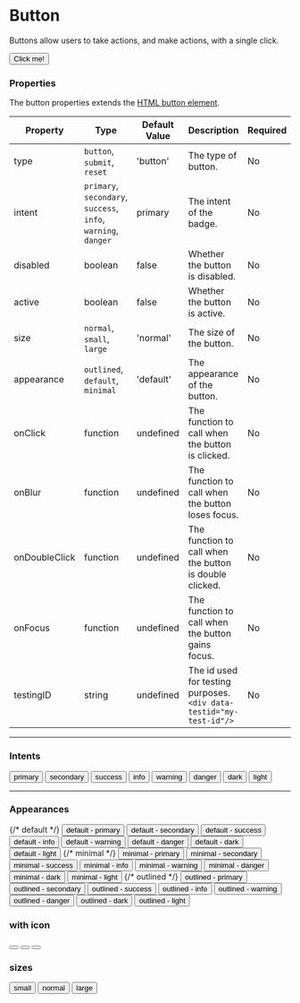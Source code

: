 

<Meta title="Components/Button" component={Button}/>


# Button

Buttons allow users to take actions, and make actions, with a single click.

<Canvas>
    <Button>
        Click me!
    </Button>
</Canvas>

### Properties
The button properties extends the [HTML button element](https://developer.mozilla.org/en-US/docs/Web/HTML/Element/button).

|Property|Type|Default Value|Description|Required|
|---|---|---|---|---|
|type|`button`, `submit`, `reset`|'button'|The type of button.|No|
|intent|`primary`, `secondary`, `success`, <br/>`info`, `warning`, `danger`|primary | The intent of the badge.|No|
|disabled|boolean|false|Whether the button is disabled.|No|
|active|boolean|false|Whether the button is active.|No|
|size|`normal`, `small`, `large`|'normal'|The size of the button.|No|
|appearance|`outlined`, `default`, `minimal`|'default'|The appearance of the button.|No|
|onClick|function|undefined|The function to call when the button is clicked.|No|
|onBlur|function|undefined|The function to call when the button loses focus.|No|
|onDoubleClick|function|undefined|The function to call when the button is double clicked.|No|
|onFocus|function|undefined|The function to call when the button gains focus.|No|
|testingID| string | undefined | The id used for testing purposes.<br/>`<div data-testid="my-test-id"/>` |No|

---

### Intents

<Canvas>
    <Button intent="primary">primary</Button>
    <Button intent="secondary">secondary</Button>
    <Button intent="success">success</Button>
    <Button intent="info">info</Button>
    <Button intent="warning">warning</Button>
    <Button intent="danger">danger</Button>
    <Button intent="dark">dark</Button>
    <Button intent="light">light</Button>
</Canvas>

---

### Appearances

<Canvas>
    {/* default */}
    <Button appearance="default" intent="primary">default - primary</Button>
    <Button appearance="default" intent="secondary">default - secondary</Button>
    <Button appearance="default" intent="success">default - success</Button>
    <Button appearance="default" intent="info">default - info</Button>
    <Button appearance="default" intent="warning">default - warning</Button>
    <Button appearance="default" intent="danger">default - danger</Button>
    <Button appearance="default" intent="dark">default - dark</Button>
    <Button appearance="default" intent="light">default - light</Button>
    {/* minimal */}
    <Button appearance="minimal" intent="primary">minimal - primary</Button>
    <Button appearance="minimal" intent="secondary">minimal - secondary</Button>
    <Button appearance="minimal" intent="success">minimal - success</Button>
    <Button appearance="minimal" intent="info">minimal - info</Button>
    <Button appearance="minimal" intent="warning">minimal - warning</Button>
    <Button appearance="minimal" intent="danger">minimal - danger</Button>
    <Button appearance="minimal" intent="dark">minimal - dark</Button>
    <Button appearance="minimal" intent="light">minimal - light</Button>
    {/* outlined */}
    <Button appearance="outlined" intent="primary">outlined - primary</Button>
    <Button appearance="outlined" intent="secondary">outlined - secondary</Button>
    <Button appearance="outlined" intent="success">outlined - success</Button>
    <Button appearance="outlined" intent="info">outlined - info</Button>
    <Button appearance="outlined" intent="warning">outlined - warning</Button>
    <Button appearance="outlined" intent="danger">outlined - danger</Button>
    <Button appearance="outlined" intent="dark">outlined - dark</Button>
    <Button appearance="outlined" intent="light">outlined - light</Button>
</Canvas>

### with icon

<Canvas>
    <Button appearance="default">
        <Icon name="BsHouse" />
    </Button>
    <Button appearance="minimal">
        <Icon name="BsHouse" />
    </Button>
    <Button appearance="outlined">
        <Icon name="BsHouse" />
    </Button>
</Canvas>

### sizes

<Canvas>
    <Button size="small">
       small
    </Button>
    <Button size="normal">
       normal
    </Button>
    <Button size="large">
       large
    </Button>
</Canvas>
